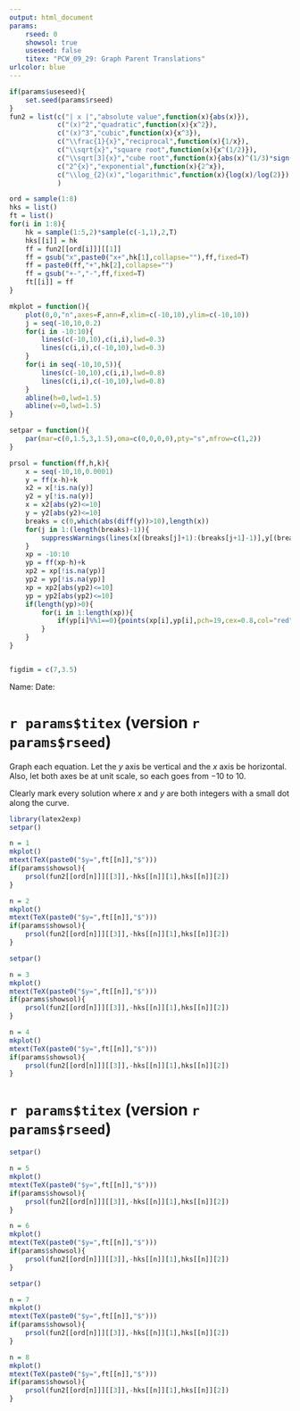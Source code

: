 ```yaml
---
output: html_document
params:
    rseed: 0
    showsol: true
    useseed: false
    titex: "PCW_09_29: Graph Parent Translations"
urlcolor: blue
---
```



```r
if(params$useseed){
    set.seed(params$rseed)
}
fun2 = list(c("| x |","absolute value",function(x){abs(x)}),
            c("(x)^2","quadratic",function(x){x^2}),
            c("(x)^3","cubic",function(x){x^3}),
            c("\\frac{1}{x}","reciprocal",function(x){1/x}),
            c("\\sqrt{x}","square root",function(x){x^(1/2)}),
            c("\\sqrt[3]{x}","cube root",function(x){abs(x)^(1/3)*sign(x)}),
            c("2^{x}","exponential",function(x){2^x}),
            c("\\log_{2}(x)","logarithmic",function(x){log(x)/log(2)})
            )

ord = sample(1:8)
hks = list()
ft = list()
for(i in 1:8){
    hk = sample(1:5,2)*sample(c(-1,1),2,T)
    hks[[i]] = hk
    ff = fun2[[ord[i]]][[1]]
    ff = gsub("x",paste0("x+",hk[1],collapse=""),ff,fixed=T)
    ff = paste0(ff,"+",hk[2],collapse="")
    ff = gsub("+-","-",ff,fixed=T)
    ft[[i]] = ff
}

mkplot = function(){
    plot(0,0,"n",axes=F,ann=F,xlim=c(-10,10),ylim=c(-10,10))
    j = seq(-10,10,0.2)
    for(i in -10:10){
        lines(c(-10,10),c(i,i),lwd=0.3)
        lines(c(i,i),c(-10,10),lwd=0.3)
    }
    for(i in seq(-10,10,5)){
        lines(c(-10,10),c(i,i),lwd=0.8)
        lines(c(i,i),c(-10,10),lwd=0.8)
    }
    abline(h=0,lwd=1.5)
    abline(v=0,lwd=1.5)
}

setpar = function(){
    par(mar=c(0,1.5,3,1.5),oma=c(0,0,0,0),pty="s",mfrow=c(1,2))
}

prsol = function(ff,h,k){
    x = seq(-10,10,0.0001)
    y = ff(x-h)+k
    x2 = x[!is.na(y)]
    y2 = y[!is.na(y)]
    x = x2[abs(y2)<=10]
    y = y2[abs(y2)<=10]
    breaks = c(0,which(abs(diff(y))>10),length(x))
    for(j in 1:(length(breaks)-1)){
        suppressWarnings(lines(x[(breaks[j]+1):(breaks[j+1]-1)],y[(breaks[j]+1):(breaks[j+1]-1)],type="l",lwd=4,col="red"))
    }
    xp = -10:10
    yp = ff(xp-h)+k
    xp2 = xp[!is.na(yp)]
    yp2 = yp[!is.na(yp)]
    xp = xp2[abs(yp2)<=10]
    yp = yp2[abs(yp2)<=10]
    if(length(yp)>0){
        for(i in 1:length(xp)){
            if(yp[i]%%1==0){points(xp[i],yp[i],pch=19,cex=0.8,col="red")}
        }
    }
}


figdim = c(7,3.5)

```

Name: \hspace{4in} Date: \hfill \vspace{3pt} \hrule

# `r params$titex` (version `r params$rseed`)

Graph each equation. Let the $y$ axis be vertical and the $x$ axis be horizontal. Also, let both axes be at unit scale, so each goes from $-10$ to $10$.

Clearly mark every solution where $x$ and $y$ are both integers with a small dot along the curve.


\vfill

```r
library(latex2exp)
setpar()

n = 1
mkplot()
mtext(TeX(paste0("$y=",ft[[n]],"$")))
if(params$showsol){
    prsol(fun2[[ord[n]]][[3]],-hks[[n]][1],hks[[n]][2])
}

n = 2
mkplot()
mtext(TeX(paste0("$y=",ft[[n]],"$")))
if(params$showsol){
    prsol(fun2[[ord[n]]][[3]],-hks[[n]][1],hks[[n]][2])
}
```

\vfill

```r
setpar()

n = 3
mkplot()
mtext(TeX(paste0("$y=",ft[[n]],"$")))
if(params$showsol){
    prsol(fun2[[ord[n]]][[3]],-hks[[n]][1],hks[[n]][2])
}

n = 4
mkplot()
mtext(TeX(paste0("$y=",ft[[n]],"$")))
if(params$showsol){
    prsol(fun2[[ord[n]]][[3]],-hks[[n]][1],hks[[n]][2])
}
```

\vfill

\newpage


# `r params$titex` (version `r params$rseed`)

\vfill

```r
setpar()

n = 5
mkplot()
mtext(TeX(paste0("$y=",ft[[n]],"$")))
if(params$showsol){
    prsol(fun2[[ord[n]]][[3]],-hks[[n]][1],hks[[n]][2])
}

n = 6
mkplot()
mtext(TeX(paste0("$y=",ft[[n]],"$")))
if(params$showsol){
    prsol(fun2[[ord[n]]][[3]],-hks[[n]][1],hks[[n]][2])
}
```

\vfill

```r
setpar()

n = 7
mkplot()
mtext(TeX(paste0("$y=",ft[[n]],"$")))
if(params$showsol){
    prsol(fun2[[ord[n]]][[3]],-hks[[n]][1],hks[[n]][2])
}

n = 8
mkplot()
mtext(TeX(paste0("$y=",ft[[n]],"$")))
if(params$showsol){
    prsol(fun2[[ord[n]]][[3]],-hks[[n]][1],hks[[n]][2])
}
```

\vfill




